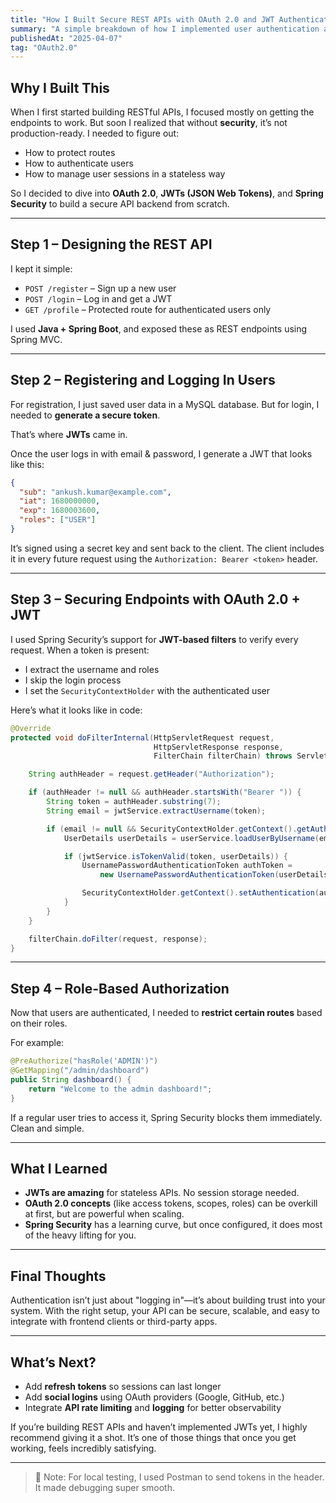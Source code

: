 ```yaml
---
title: "How I Built Secure REST APIs with OAuth 2.0 and JWT Authentication"
summary: "A simple breakdown of how I implemented user authentication and authorization in my Java-based REST APIs using OAuth 2.0 and JWTs."
publishedAt: "2025-04-07"
tag: "OAuth2.0"
---
```


## Why I Built This

When I first started building RESTful APIs, I focused mostly on getting the endpoints to work. But soon I realized that without **security**, it’s not production-ready. I needed to figure out:

- How to protect routes
- How to authenticate users
- How to manage user sessions in a stateless way

So I decided to dive into **OAuth 2.0**, **JWTs (JSON Web Tokens)**, and **Spring Security** to build a secure API backend from scratch.

---

## Step 1 – Designing the REST API

I kept it simple:

- `POST /register` – Sign up a new user
- `POST /login` – Log in and get a JWT
- `GET /profile` – Protected route for authenticated users only

I used **Java + Spring Boot**, and exposed these as REST endpoints using Spring MVC.

---

## Step 2 – Registering and Logging In Users

For registration, I just saved user data in a MySQL database. But for login, I needed to **generate a secure token**.

That’s where **JWTs** came in.

Once the user logs in with email & password, I generate a JWT that looks like this:

```json
{
  "sub": "ankush.kumar@example.com",
  "iat": 1680000000,
  "exp": 1680003600,
  "roles": ["USER"]
}
```

It’s signed using a secret key and sent back to the client. The client includes it in every future request using the `Authorization: Bearer <token>` header.

---

## Step 3 – Securing Endpoints with OAuth 2.0 + JWT

I used Spring Security’s support for **JWT-based filters** to verify every request. When a token is present:

- I extract the username and roles
- I skip the login process
- I set the `SecurityContextHolder` with the authenticated user

Here’s what it looks like in code:

```java
@Override
protected void doFilterInternal(HttpServletRequest request,
                                HttpServletResponse response,
                                FilterChain filterChain) throws ServletException, IOException {

    String authHeader = request.getHeader("Authorization");

    if (authHeader != null && authHeader.startsWith("Bearer ")) {
        String token = authHeader.substring(7);
        String email = jwtService.extractUsername(token);

        if (email != null && SecurityContextHolder.getContext().getAuthentication() == null) {
            UserDetails userDetails = userService.loadUserByUsername(email);

            if (jwtService.isTokenValid(token, userDetails)) {
                UsernamePasswordAuthenticationToken authToken =
                    new UsernamePasswordAuthenticationToken(userDetails, null, userDetails.getAuthorities());

                SecurityContextHolder.getContext().setAuthentication(authToken);
            }
        }
    }

    filterChain.doFilter(request, response);
}
```

---

## Step 4 – Role-Based Authorization

Now that users are authenticated, I needed to **restrict certain routes** based on their roles.

For example:

```java
@PreAuthorize("hasRole('ADMIN')")
@GetMapping("/admin/dashboard")
public String dashboard() {
    return "Welcome to the admin dashboard!";
}
```

If a regular user tries to access it, Spring Security blocks them immediately. Clean and simple.

---

## What I Learned

- **JWTs are amazing** for stateless APIs. No session storage needed.
- **OAuth 2.0 concepts** (like access tokens, scopes, roles) can be overkill at first, but are powerful when scaling.
- **Spring Security** has a learning curve, but once configured, it does most of the heavy lifting for you.

---

## Final Thoughts

Authentication isn’t just about "logging in"—it’s about building trust into your system. With the right setup, your API can be secure, scalable, and easy to integrate with frontend clients or third-party apps.

---

## What’s Next?

- Add **refresh tokens** so sessions can last longer
- Add **social logins** using OAuth providers (Google, GitHub, etc.)
- Integrate **API rate limiting** and **logging** for better observability

If you’re building REST APIs and haven’t implemented JWTs yet, I highly recommend giving it a shot. It’s one of those things that once you get working, feels incredibly satisfying.

---

> 🚨 Note: For local testing, I used Postman to send tokens in the header. It made debugging super smooth.
